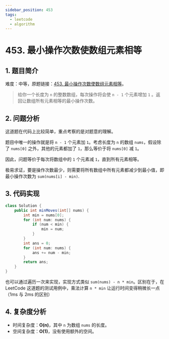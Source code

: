 ```yaml
---
sidebar_position: 453
tags:
  - leetcode
  - algorithm
---
```


# 453. 最小操作次数使数组元素相等

## 1. 题目简介

难度：中等，原题链接：[453. 最小操作次数使数组元素相等](https://leetcode.cn/problems/minimum-moves-to-equal-array-elements/description/)。

> 给你一个长度为 `n` 的整数数组，每次操作将会使 `n - 1` 个元素增加 `1` 。返回让数组所有元素相等的最小操作次数。

## 2. 问题分析

这道题在代码上比较简单，重点考察的是对题意的理解。

题目中唯一的操作就是将 `n - 1` 个元素加 `1`。考虑长度为 `n` 的数组 `nums`，假设除了 `nums[0]` 之外，其他的元素都加了 `1`，那么等价于将 `nums[0]` 减 `1`。

因此，问题等价于每次将数组中的 `1` 个元素减 `1`，直到所有元素相等。

极易求证，要是操作次数最少，则需要将所有数组中所有元素都减少到最小值，即最小操作次数为 `sum(nums[i] - min)`.

## 3. 代码实现

```java
class Solution {
    public int minMoves(int[] nums) {
        int min = nums[0];
        for (int num: nums) {
            if (num < min) {
                min = num;
            }
        }
        int ans = 0;
        for (int num: nums) {
            ans += num - min;
        }
        return ans;
    }
}
```

也可以通过遍历一次来实现，实现方式类似 `sum(nums) - n * min`。区别在于，在 LeetCode 这道题的测试用例中，乘法计算 `n * min` 让运行时间变得稍微长一点（1ms 与 2ms 的区别）

## 4. 复杂度分析

- 时间复杂度：**O(n)**，其中 `n` 为数组 `nums` 的长度。
- 空间复杂度：**O(1)**，没有使用额外的空间。